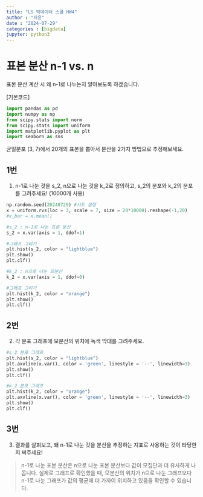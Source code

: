 ```yaml
---
title: "LS 빅데이터 스쿨 HW4"
author : "지윤"
date : "2024-07-29"
categories : [bigdata]
jupyter: python3
---
```

# 표본 분산 n-1 vs. n
표본 분산 계산 시 왜 n-1로 나누는지 알아보도록 하겠습니다.

[기본코드]
```python
import pandas as pd
import numpy as np
from scipy.stats import norm
from scipy.stats import uniform
import matplotlib.pyplot as plt
import seaborn as sns
```

균일분포 (3, 7)에서 20개의 표본을 뽑아서 분산을 2가지 방법으로 추정해보세요.
 
## 1번 

1. n-1로 나눈 것을 s_2, n으로 나눈 것을 k_2로 정의하고, s_2의 분포와 k_2의 분포를 그려주세요! (10000개 사용)

```python
np.random.seed(20240729) #시드 설정 
x = uniform.rvs(loc = 3, scale = 7, size = 20*10000).reshape(-1,20) 
#x_bar = x.mean()

#s_2 : n-1로 나눈 표본 분산
s_2 = x.var(axis = 1, ddof=1) 

#그래프 그리기 
plt.hist(s_2, color = "lightblue")
plt.show()
plt.clf()
```

```python
#k_2 : n으로 나눈 모분산 
k_2 = x.var(axis = 1, ddof=0) 

#그래프 그리기 
plt.hist(k_2, color = "orange")
plt.show()
plt.clf()
```


## 2번 

2. 각 분포 그래프에 모분산의 위치에 녹색 막대를 그려주세요.

```python
#s_2 분포 그래프 
plt.hist(s_2, color = "lightblue")
plt.axvline(x.var(), color = 'green', linestyle = '--', linewidth=3)
plt.show()
plt.clf()
```

```python
#k_2 분포 그래프 
plt.hist(k_2, color = "orange")
plt.axvline(x.var(), color = 'green', linestyle = '--', linewidth=3)
plt.show()
plt.clf()
```

## 3번

3. 결과를 살펴보고, 왜 n-1로 나눈 것을 분산을 추정하는 지표로 사용하는 것이 타당한지 써주세요!

> n-1로 나눈 표본 분산은 n으로 나눈 표본 분산보다 값이 모집단과 더 유사하게 나옵니다. 
실제로 그래프로 확인했을 때, 모분산의 위치가 n으로 나눈 그래프보다 n-1로 나눈 그래프가 값의 평균에 더 가까이 위치하고 있음을 확인할 수 있습니다. 












